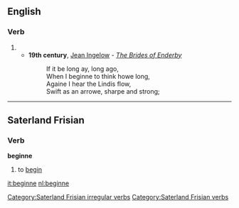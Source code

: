 ==English==

===Verb===
{{infl|en|verb}}

# {{obsolete spelling of|begin}}
#* '''19th century''', [[w:Jean Ingelow|Jean Ingelow]] - ''[[s:The Brides of Enderby|The Brides of Enderby]]''
#*: If it be long ay, long ago,
#*: When I beginne to think howe long,
#*: Againe I hear the Lindis flow,
#*: Swift as an arrowe, sharpe and strong;

----

==Saterland Frisian==

===Verb===
'''beginne'''

# to [[begin]]

[[Category:Saterland Frisian irregular verbs]]
[[Category:Saterland Frisian verbs]]

[[it:beginne]]
[[nl:beginne]]